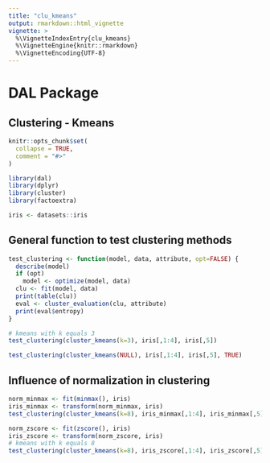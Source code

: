 ```yaml
---
title: "clu_kmeans"
output: rmarkdown::html_vignette
vignette: >
  %\VignetteIndexEntry{clu_kmeans}
  %\VignetteEngine{knitr::rmarkdown}
  %\VignetteEncoding{UTF-8}
---
```


# DAL Package

## Clustering - Kmeans

```r
knitr::opts_chunk$set(
  collapse = TRUE,
  comment = "#>"
)
```

```r
library(dal)
library(dplyr)
library(cluster)
library(factoextra)
```

```r
iris <- datasets::iris
```

## General function to test clustering methods

```r
test_clustering <- function(model, data, attribute, opt=FALSE) {
  describe(model)
  if (opt) 
    model <- optimize(model, data)    
  clu <- fit(model, data)
  print(table(clu))
  eval <- cluster_evaluation(clu, attribute)
  print(eval$entropy)
}
```

```r
# kmeans with k equals 3
test_clustering(cluster_kmeans(k=3), iris[,1:4], iris[,5])
```

```r
test_clustering(cluster_kmeans(NULL), iris[,1:4], iris[,5], TRUE)
```

## Influence of normalization in clustering

```r
norm_minmax <- fit(minmax(), iris)
iris_minmax <- transform(norm_minmax, iris)
test_clustering(cluster_kmeans(k=8), iris_minmax[,1:4], iris_minmax[,5])
```

```r
norm_zscore <- fit(zscore(), iris)
iris_zscore <- transform(norm_zscore, iris)
# kmeans with k equals 8
test_clustering(cluster_kmeans(k=8), iris_zscore[,1:4], iris_zscore[,5])
```
